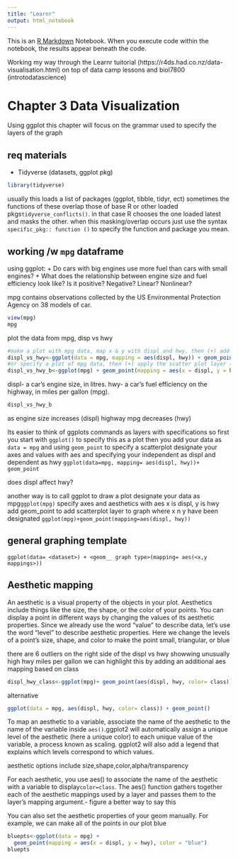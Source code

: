 ```yaml
---
title: "Learnr"
output: html_notebook
---
```


This is an [R Markdown](http://rmarkdown.rstudio.com) Notebook. When you execute code within the notebook, the results appear beneath the code. 

Working my way through the Learnr tuitorial (https://r4ds.had.co.nz/data-visualisation.html) on top of data camp lessons and biol7800 (introtodatascience)

# Chapter 3 Data Visualization

Using ggplot this chapter will focus on the grammar used to specify the layers of the graph

## req materials 
+ Tidyverse (datasets, ggplot pkg)



```r
library(tidyverse)
```
usually this loads a list of packages (ggplot, tibble, tidyr, ect) sometimes the functions of these overlap those of base R or other loaded pkgs`tidyverse_conflicts()`. in that case R chooses the one loaded latest and masks the other. when this masking/overlap occurs just use the syntax `specific_pkg:: function ()` to specify the function and package you mean.

## working /w `mpg` dataframe

using ggplot: 
+ Do cars with big engines use more fuel than cars with small engines? 
+ What does the relationship between engine size and fuel efficiency look like? Is it positive? Negative? Linear? Nonlinear?

mpg contains observations collected by the US Environmental Protection Agency on 38 models of car.

```r
view(mpg)
mpg

```
plot the data from mpg, disp vs hwy

```r
#make a plot with mpg data, map x & y with displ and hwy. then (+) add points based on displ and hwy with geom point specifying scatterplot
displ_vs_hwy<-ggplot(data = mpg, mapping = aes(displ, hwy)) + geom_point()
#or specify a plot of mpg data, then (+) apply the scatter plot layer (geom point) map x and y with displ and hwy
displ_vs_hwy_b<-ggplot(mpg) + geom_point(mapping = aes(x = displ, y = hwy))
```
displ- a car’s engine size, in litres.
hwy- a car’s fuel efficiency on the highway, in miles per gallon (mpg).
```r
displ_vs_hwy_b
```
as engine size increases (displ) highway mpg decreases (hwy)

Its easier to think of ggplots commands as layers with specifications 
so first you start with `ggplot()` to specify this as a plot
then you add your data as `data = mpg` and using `geom_point` to specify a scatterplot
designate your axes and values with aes and specifying your independent as displ and dependent as hwy 
`ggplot(data=mpg, mapping= aes(displ, hwy))+ geom_point`

does displ affect hwy?

another way is to call ggplot to draw a plot 
designate your data as mpg`ggplot(mpg)`
specify axes and aesthetics with aes x is displ, y is hwy
add geom_point to add scatterplot layer to graph where x n y have been designated `ggplot(mpg)+geom_point(mapping=aes(displ, hwy))`

## general graphing template
`ggplot(data= <dataset>) + <geom__ graph type>(mapping= aes(<x,y mappings>))`

## Aesthetic mapping

An aesthetic is a visual property of the objects in your plot. Aesthetics include things like the size, the shape, or the color of your points. You can display a point in different ways by changing the values of its aesthetic properties. Since we already use the word “value” to describe data, let’s use the word “level” to describe aesthetic properties. Here we change the levels of a point’s size, shape, and color to make the point small, triangular, or blue

there are 6 outliers on the right side of the displ vs hwy showwing unusually high hwy miles per gallon 
we can highlight this by adding an additional aes mapping based on class 

```r
displ_hwy_class<-ggplot(mpg)+ geom_point(aes(displ, hwy, color= class))
```


alternative
```r
ggplot(data = mpg, aes(displ, hwy, color= class)) + geom_point()
```
To map an aesthetic to a variable, associate the name of the aesthetic to the name of the variable inside `aes()`.ggplot2 will automatically assign a unique level of the aesthetic (here a unique color) to each unique value of the variable, a process known as scaling. ggplot2 will also add a legend that explains which levels correspond to which values.

aesthetic options include size,shape,color,alpha/transparency

For each aesthetic, you use aes() to associate the name of the aesthetic with a variable to display`color=class`. The aes() function gathers together each of the aesthetic mappings used by a layer and passes them to the layer’s mapping argument.- figure a better way to say this

You can also set the aesthetic properties of your geom manually. For example, we can make all of the points in our plot blue

```r
bluepts<-ggplot(data = mpg) + 
  geom_point(mapping = aes(x = displ, y = hwy), color = "blue")
bluepts
```

